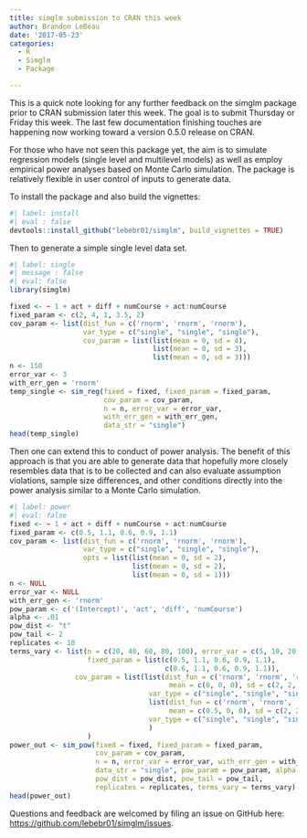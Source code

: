 ```yaml
---
title: simglm submission to CRAN this week
author: Brandon LeBeau
date: '2017-05-23'
categories:
  - R
  - Simglm
  - Package

---
```



This is a quick note looking for any further feedback on the simglm package prior to CRAN submission later this week. The goal is to submit Thursday or Friday this week. The last few documentation finishing touches are happening now working toward a version 0.5.0 release on CRAN.

For those who have not seen this package yet, the aim is to simulate regression models (single level and multilevel models) as well as employ empirical power analyses based on Monte Carlo simulation. The package is relatively flexible in user control of inputs to generate data. 

To install the package and also build the vignettes:

```r
#| label: install
#| eval : false
devtools::install_github("lebebr01/simglm", build_vignettes = TRUE)
```

Then to generate a simple single level data set.
```r
#| label: single
#| message : false
#| eval: false
library(simglm)

fixed <- ~ 1 + act + diff + numCourse + act:numCourse
fixed_param <- c(2, 4, 1, 3.5, 2)
cov_param <- list(dist_fun = c('rnorm', 'rnorm', 'rnorm'), 
                  var_type = c("single", "single", "single"),
                  cov_param = list(list(mean = 0, sd = 4),
                                   list(mean = 0, sd = 3),
                                   list(mean = 0, sd = 3)))
n <- 150
error_var <- 3
with_err_gen = 'rnorm'
temp_single <- sim_reg(fixed = fixed, fixed_param = fixed_param, 
                       cov_param = cov_param,
                       n = n, error_var = error_var, 
                       with_err_gen = with_err_gen, 
                       data_str = "single")
head(temp_single)
```

Then one can extend this to conduct of power analysis. The benefit of this approach is that you are able to generate data that hopefully more closely resembles data that is to be collected and can also evaluate assumption violations, sample size differences, and other conditions directly into the power analysis similar to a Monte Carlo simulation. 

```r
#| label: power
#| eval: false
fixed <- ~ 1 + act + diff + numCourse + act:numCourse
fixed_param <- c(0.5, 1.1, 0.6, 0.9, 1.1)
cov_param <- list(dist_fun = c('rnorm', 'rnorm', 'rnorm'), 
                  var_type = c("single", "single", "single"),
                  opts = list(list(mean = 0, sd = 2),
                              list(mean = 0, sd = 2),
                              list(mean = 0, sd = 1)))
n <- NULL
error_var <- NULL
with_err_gen <- 'rnorm'
pow_param <- c('(Intercept)', 'act', 'diff', 'numCourse')
alpha <- .01
pow_dist <- "t"
pow_tail <- 2
replicates <- 10
terms_vary <- list(n = c(20, 40, 60, 80, 100), error_var = c(5, 10, 20),
                   fixed_param = list(c(0.5, 1.1, 0.6, 0.9, 1.1), 
                                      c(0.6, 1.1, 0.6, 0.9, 1.1)),
                cov_param = list(list(dist_fun = c('rnorm', 'rnorm', 'rnorm'),
                                       mean = c(0, 0, 0), sd = c(2, 2, 1), 
                                  var_type = c("single", "single", "single")),
                                  list(dist_fun = c('rnorm', 'rnorm', 'rnorm'),
                                       mean = c(0.5, 0, 0), sd = c(2, 2, 1), 
                                  var_type = c("single", "single", "single"))
                                  )
                   )
power_out <- sim_pow(fixed = fixed, fixed_param = fixed_param, 
                     cov_param = cov_param,
                     n = n, error_var = error_var, with_err_gen = with_err_gen, 
                     data_str = "single", pow_param = pow_param, alpha = alpha,
                     pow_dist = pow_dist, pow_tail = pow_tail, 
                     replicates = replicates, terms_vary = terms_vary)
head(power_out)
```

Questions and feedback are welcomed by filing an issue on GitHub here: <https://github.com/lebebr01/simglm/issues>.

